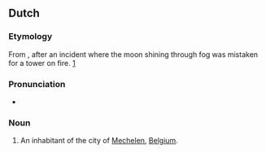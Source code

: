 ==Dutch==

===Etymology===
From {{compound|maan|t1=moon|blusser|t2=extinguisher|lang=nl}}, after an incident where the moon shining through fog was mistaken for a tower on fire. [http://www.trabel.com/mechelen-intro.htm]

===Pronunciation===
* {{hyphenation|Ma|ne|blus|ser|lang=nl}}

===Noun===
{{nl-noun|m|-s|Maneblussertje}}

# {{context|humorous|Flemish|lang=nl}} An inhabitant of the city of [[Mechelen]], [[Belgium]].
{{attention|nl|check caps, gender, inflection}}